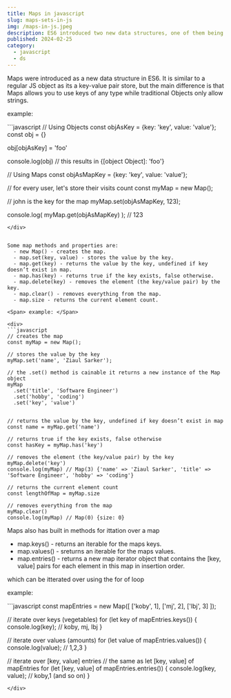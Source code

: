 ```yaml
---
title: Maps in javascript
slug: maps-sets-in-js
img: /maps-in-js.jpeg
description: ES6 introduced two new data structures, one of them being a Map, which is a key-value pair store
published: 2024-02-25
category: 
  - javascript
  - ds
---
```


Maps were introduced as a new data structure in ES6. It is similar to a regular JS object as its a key-value pair store, but the main difference is that Maps allows you to use keys of any type while traditional Objects only allow strings.

<Span> example: </Span>
<div>
```javascript
// Using Objects
const objAsKey = {key: 'key', value: 'value'};
const obj = {}

obj[objAsKey] = 'foo'

console.log(obj) // this results in {[object Object]: 'foo'}

// Using Maps
const objAsMapKey = {key: 'key', value: 'value'};

// for every user, let's store their visits count
const myMap = new Map();

// john is the key for the map
myMap.set(objAsMapKey, 123);

console.log( myMap.get(objAsMapKey) ); // 123
```
</div>


Some map methods and properties are:
  - new Map() - creates the map.
  - map.set(key, value) - stores the value by the key.
  - map.get(key) - returns the value by the key, undefined if key doesn’t exist in map.
  - map.has(key) - returns true if the key exists, false otherwise.
  - map.delete(key) - removes the element (the key/value pair) by the key.
  - map.clear() - removes everything from the map.
  - map.size - returns the current element count.

<Span> example: </Span>

<div>
```javascript
// creates the map
const myMap = new Map();

// stores the value by the key
myMap.set('name', 'Ziaul Sarker');

// the .set() method is cainable it returns a new instance of the Map object
myMap
  .set('title', 'Software Engineer')
  .set('hobby', 'coding')
  .set('key', 'value')
  

// returns the value by the key, undefined if key doesn’t exist in map
const name = myMap.get('name')

// returns true if the key exists, false otherwise
const hasKey = myMap.has('key')

// removes the element (the key/value pair) by the key
myMap.delete('key')
console.log(myMap) // Map(3) {'name' => 'Ziaul Sarker', 'title' => 'Software Engineer', 'hobby' => 'coding'}

// returns the current element count
const lengthOfMap = myMap.size

// removes everything from the map
myMap.clear()
console.log(myMap) // Map(0) {size: 0}

```
</div>


Maps also has built in methods for ittation over a map
  - map.keys() - returns an iterable for the maps keys.
  - map.values() - sreturns an iterable for the maps values.
  - map.entries() - returns a new map iterator object that contains the [key, value] pairs for each element in this map in insertion order.

which can be itterated over using the for of loop

<Span> example: </Span>

<div>
```javascript
const mapEntries = new Map([
  ['koby', 1],
  ['mj', 2],
  ['lbj', 3]
]);

// iterate over keys (vegetables)
for (let key of mapEntries.keys()) {
  console.log(key); // koby, mj, lbj
}

// iterate over values (amounts)
for (let value of mapEntries.values()) {
  console.log(value); // 1,2,3
}

// iterate over [key, value] entries
// the same as let [key, value] of mapEntries
for (let [key, value] of mapEntries.entries()) { 
  console.log(key, value); // koby,1 (and so on)
}
```
</div>








